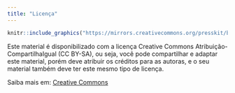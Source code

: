 ```yaml
---
title: "Licença"
---
```


```r
knitr::include_graphics("https://mirrors.creativecommons.org/presskit/buttons/88x31/png/by-sa.png")
```

Este material é disponibilizado com a licença Creative Commons Atribuição-CompartilhaIgual (CC BY-SA), ou seja, você pode compartilhar e adaptar este material, porém deve atribuir os créditos para as autoras, e o seu material também deve ter este mesmo tipo de licença. 
  
Saiba mais em: [Creative Commons](https://br.creativecommons.net/licencas/)
